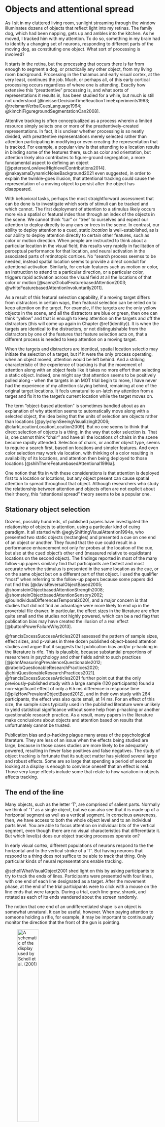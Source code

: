 # Objects and attentional spread {#objects}

As I sit in my cluttered living room, sunlight streaming through the window illuminates dozens of objects that reflect light into my retinas. The family dog, which had been napping, gets up and ambles into the kitchen. As he moved, I tracked him with my attention. To do so, something in my brain had to identify a changing set of neurons, responding to different parts of the moving dog, as constituting one object. What sort of processing is involved?

It starts in the retina, but the processing that occurs there is far from enough to segment a dog, or practically any other object, from my living room background. Processing in the thalamus and early visual cortex, at the very least, continues the job. Much, or perhaps all, of this early cortical processing occurs regardless of where one is attending. Exactly how extensive this "preattentive" processing is, and what sorts of representations it results in, has been studied for a while, but much is still not understood [@neisserDecisionTimeReactionTimeExperiments1963; @treismanVerbalCuesLanguage1964; @kimchiFiguregroundSegmentationCan2008].

Attentive tracking is often conceptualized as a process wherein a limited resource simply selects one or more of the preattentively-created representations. In fact, it is unclear whether processing is so neatly divided, with preattentive representations merely selected rather than attention participating in modifying or even creating the representation that is tracked. For example, a popular view is that attending to a location results in binding some of the features there, such as color and orientation, but attention likely also contributes to figure-ground segregation, a more fundamental aspect to defining an object [@petersonLowlevelHighlevelContributions2014]. @nakayamaDynamicNoiseBackground2021 even suggested, in order to explain the twinkle-goes illusion, that attentional tracking could cause the representation of a moving object to persist after the object has disappeared.

<!-- This selection process than allows for continuous monitoring of that entity's changing position as well as other sorts of events, such as detection of probes flashed on the associated stimulus. -->

With behavioral tasks, perhaps the most straightforward assessment that can be done is to investigate which sorts of stimuli can be tracked and which cannot. The first deployment of attention to a stimulus likely occurs more via a spatial or featural index than through an index of the objects in the scene. We cannot think "car" or "tree" to ourselves and expect our attention to deploy directly to any cars or trees in the scene. In contrast, our ability to deploy attention to a cued, static *location* is well-established, as is our ability to deploy attention directly to certain other features, such as color or motion direction. When people are instructed to think about a particular location in the visual field, this results very rapidly in facilitation of perceptual performance for that location, and neural activation in the associated parts of retinotopic cortices. No "search process seemss to be needed, instead spatial location seems to provide a direct conduit for attentional activation. Similarly, for certain features such as motion or color, an instruction to attend to a particular direction, or a particular color, triggers rapid activation across the visual field at all the locations of that color or motion [@saenzGlobalFeaturebasedAttention2003; @whiteFeaturebasedAttentionInvoluntarily2011].

As a result of this featural selection capability, if a moving target differs from distractors in certain ways, then featural selection can be relied on to keep attention on the target. For example, if the targets are the only yellow objects in the scene, and all the distractors are blue or green, then one can think "yellow" and that is enough to keep attention on the targets and off the distractors (this will come up again in Chapter \@ref(identity)). It is when the targets are identical to the distractors, or not distinguishable from the distractors by one of the features that feature selection acts on, that a different process is needed to keep attention on a moving target.

When the targets and distractors are identical, spatial location selectio may initiate the selection of a target, but if it were the only process operating, when an object moved, attention would be left behind. And a striking characteristic of the experience of tracking is that the movement of attention along with an object feels like it takes no more effort than selecting a static object. Indeed, one might say that attention seems to be positively pulled along - when the targets in an MOT trial begin to move, I have never had the experience of my attention staying behind, remaining at one of the original target locations. It feels unnatural to un-latch my attention from a target and fix it to the target's current location while the target moves on.

The term "object-based attention" is sometimes bandied about as an explanation of why attention seems to automatically move along with a selected object, the idea being that the units of selection are objects rather than locations [@pylyshynSeeingVisualizingIt2006; @clarkLocationLocationLocation2009]. But no one seems to think that direct selection of objects is a thing, in the way that color selection is. That is, one cannot think "chair" and have all the locations of chairs in the scene become rapidly attended. Selection of chairs, or another object type, seems to require a search first, based on locations and simpler features. And even color selection may work via location, with thinking of a color resulting in availability of its locations, and attention then being deployed to those locations [@shihThereFeaturebasedAttentional1996a].

One notion that fits in with these considerations is that attention is deployed first to a location or locations, but any object present can cause spatial attention to spread throughout that object. Although researchers who study the relationship between attention and objects often are not explicit about their theory, this "attentional spread" theory seems to be a popular one. 

## Stationary object selection

Dozens, possibly hundreds, of published papers have investigated the relationship of objects to attention, using a particular kind of cuing paradigm. It all started with @eglyShiftingVisualAttention1994a, who presented two static objects (rectangles) and presented a cue on one end of an object or another. They found that the cue could result in a performance enhancement not only for probes at the location of the cue, but also at the cued object's other end (measured relative to equidistant locations on the second object). The findings reported in most of the many follow-up papers similarly find that participants are fastest and most accurate when the stimulus is presented in the same location as the cue, or on the same object but on a different part of that object. I used the qualifier "most" when referring to the follow-up papers because some papers did not find this [@davisReversalObjectBased2005; @shomsteinObjectbasedAttentionStrength2008; @shomsteinObjectbasedAttentionSensory2002; @louIndividualDifferencesTemporal2020], and a major concern is that studies that did not find an advantage were more likely to end up in the proverbial file drawer. In particular, the effect sizes in the literature are often quite small and the studies not highly powered, which can be a red flag that publication bias may have created the illusion of a real effect [@buttonPowerFailureWhy2013].

@francisExcessSuccessArticles2021 assessed the pattern of sample sizes, effect sizes, and p-values in three dozen published object-based attention studies and argue that it suggests that publication bias and/or p-hacking in the literature is rife. This is plausible, because substantial proportions of researchers in psychology and other fields admit to such practices [@johnMeasuringPrevalenceQuestionable2012; @rabeloQuestionableResearchPractices2020; @chinQuestionableResearchPractices2021]. @francisExcessSuccessArticles2021 further point out that the only previously-published study with a large sample (120 participants) found a non-significant effect of only a 6.5 ms difference in response time [@pilzHowPrevalentObjectBased2012], and in their own study with 264 participants, the effect was also quite small, at 14 ms. For an effect of this size, the sample sizes typically used in the published literature were unlikely to yield statistical significance without some help from p-hacking or another questionable research practice. As a result, many papers in the literature make conclusions about objects and attention based on results that unfortunately cannot be trusted.

Publication bias and p-hacking plague many areas of the psychological literature. They are less of an issue when the effects being studied are large, because in those cases studies are more likely to be adequately powered, resulting in fewer false positives and false negatives. The study of object tracking is fortunate that its subject matter has yielded several large and robust effects. Some are so large that spending a period of seconds looking at a display is enough to convince oneself that an effect is real. Those very large effects include some that relate to how variation in objects affects tracking.

## The end of the line

Many objects, such as the letter 'T', are comprised of salient parts. Normally we think of 'T' as a single object, but we can also see that it is made up of a horizontal segment as well as a vertical segment. In conscious awareness, then, we have access to both the whole object level and to an individual parts level. You are able to focus attention on individual bits of the vertical segment, even though there are no visual characteristics that differentiate it. But which level(s) does our object tracking processes operate on?

In early visual cortex, different populations of neurons respond to the the horizontal and to the vertical stroke of a 'T'. But having neurons that respond to a thing does not suffice to be able to track that thing. Only particular kinds of neural representations enable tracking.

@schollWhatVisualObject2001 shed light on this by asking participants to try to track the ends of lines. Participants were presented with four lines, with one end of each line designated as a target. After the movement phase, at the end of the trial participants were to click with a mouse on the line ends that were targets. During a trial, each line grew, shrank, and rotated as each of its ends wandered about the screen randomly.

The notion that one end of an undifferentiated shape is an object is somewhat unnatural. It can be useful, however. When paying attention to someone holding a rifle, for example, it may be important to continuously monitor the direction that the front of the gun is pointing.

![A schematic of the display used by Scholl et al. (2001)](imagesForRmd/linesSchollPylyshynFeldman_madeByHolcombe.png){width=40%}

The results were striking. Performance on the task was abysmal relative to a control condition in which the two ends of the line were not connected. Simply by viewing an example trial, one very quickly gets a sense of how difficult the task is - the effect is very large.

(ASK SCHOLL FOR THE MOVIE RIGHTS)

The task of tracking line ends in the experiment of @schollWhatVisualObject2001 experiment was complicated by the fact that the objects frequently crossed over each other and also their length changed over time, raising the question of whether these factors were the reason why tracking was difficult. Follow-up work by @howeCanAttentionBe2012, however, showed that these were not the main reason for the poor performance. It simply is the case, it seems, that one cannot confine one's tracking processes to one bit of an undifferentiated object. 

Our inability to track the ends of lines fits in with the view this chapter opened with, that preattentive processes define objects that become what tracking operates on. This relates to an aspect of experience with static images. Maintaining attention on a part of the visual scene in the absence of anything in the image to delineate that part *feels like* it requires concentration, as if we must continually think about what we are supposed to be attending to. If lots of cognitive resources are needed to maintain the "object" representation when it is not provided by preattentive processes, it is possible that one can track a single target but not more. This idea of C = 1 (capacity of one) processes being involved or required for some forms of tracking is discussed more in \@ref(whichAspects). 

## Object creation and object tracking: Distinct processes?

Conceptually, researchers distinguish between the processing that determines *how many* objects one can track and those that determine *what kinds* of objects can be tracked. But do these things happen in different processing stages, or do they interact? An assumption of separate processing stages is popular in the study of visual cognition generally. Visual search, for example, is usually conceptualized this way [@wolfePreattentiveObjectFiles1997; @nakayamaVisualSurfaceRepresentation1995], and appears to be an implicit assumption in two reviews of objects and tracking  [@schollObjectsAttentionState2001; @pylyshynSeeingVisualizingIt2006]. <!-- No interaction between number of objects to track and what kinds of objects can be tracked.--> 

```r
knitr::include_graphics("imagesForRmd/flowDiagrams/objectCreationTrackingSeparateDiagram.drawio.svg")
```

It would be convenient if object creation and object tracking occurred at distinct processing stages, as that is straightforward relative to an interactive system [@simonSciencesArtificialReissue1969; @sternbergDiscoveryProcessingStages1969]. And there certainly is evidence that tracking is  high-level, for example @maechlerAttentionalTrackingTakes2021 found evidence that tracking operates on perceived object position rather than more low-level representation of position.

There is evidence, however, that attention and object creation are interactive. For example, the way stimulus elements are organized by attention can determine what illusory contours are created and perceived, as well as the lightness and depth that is perceived [@harrisonVoluntaryControlIllusory2019; @harrisonAttentionalSelectionIllusory2019; @peterVoluntaryAttentionModulates2005].  Our ability to perceive the complex motion of a human body from only several points of light highlights that object perception can involve hierarchical motion segmentation that reflects an interaction between Gestalt grouping and top-down knowledge of the overall shape of objects and the relative motion pattern of their parts [@johanssonJohanssonVisualPerception1973; @wangSearchingLifeMotion2010] (see the grouping Chapter (\@ref(grouping))).

Using a paradigm based on that of the attentional spread literature reviewed above, @ongchocoHowCreateObjects2019 asked participants to practice "seeing" certain shapes in a uniform grid of lines. The detection of flashed probes was enhanced for those presented on the same (purely imagined) object, compared with equidistant ones presented on different objects. In summary, a variety of evidence suggests a role for neural feedback in object segmentation, with some role for attention, but the extent of its importance remains unclear [@papaleInfluenceObjecthoodRepresentation2021; @wyatteEarlyRecurrentFeedback2014; @harrisonVoluntaryControlIllusory2019].
 
Potentially, the same attentional resources that mediate tracking may also contribute to the creation of object representations. One consequence would be a trade-off between the involvement of attention in constructing object representations and the number of objects that can be tracked. Informal experience with tracking the line ends in the @schollObjectsAttentionState2001 display seems to support this. If when you watch the SCHOLL MOVIE, you concern yourself with keeping track of the end of only *one* object, you are likely to succeed. But recall that it is difficult or impossible to accurately track *four* object ends - indeed, @schollObjectsAttentionState2001 found that participants' performance was approximately that predicted if they could track one line end, but not more. This finding is consistent with the notion that some aspects of object creation tap the same attentional resource as tracking does.

An important alternative, however, is that our minds harbor a tracking resource that can be brought to bear on one object, but not multiple objects. This would mean that covert tracking of multiple objects is qualitatively different from covert tracking of a single object. It may seem unparsimonious to posit this, but in fact there seems there is both a hemifield-specific tracking resource and a more global resource. This is discussed further in \@ref(twoBrains).

## What tracking sticks to

Even when all of our cognitive resources are brought to bear on a single entity, some sorts of entities still can't be tracked. @anstisEyesPursueMoving2010 asked participants to track the intersection of two shapes, a configuration that causes the "chopsticks illusion" @anstisImperceptibleIntersectionsChopstick1990. In the "chopsticks illusion", a horizontal and vertical line slide over each other, each following a clockwise circular trajectory. Viewers perceive the intersection of the two lines to also be moving clockwise (demo [here](http://anstislab.ucsd.edu/illusions/chopsticks-illusion/)), but in fact the intersection moves only counterclockwise. This seems to be, in part, a failure of object tracking because if participants had been able to attentionally track the intersection, they should have been able to judge its trajectory. Moreover, @anstisImperceptibleIntersectionsChopstick1990 found that participants could not accurately pursue the intersection with their eyes. The true counterclockwise trajectory of the intersection becomes obvious perceptually if one views the display through a window so that the ends of the lines are occluded rather than visible, and in that condition participants could smooth pursue the intersection accurately. @anstisImperceptibleIntersectionsChopstick1990 believe the reason that the intersection is ordinarily perceived to move in the wrong direction is because the clockwise motion of the ends of the lines is mistakenly assigned to the intersection, similar to how the motion of the ends of lines causes the barber-pole illusion. Regardless of the cause of the illusion, it constitutes a failure to track a rather simply-defined point. Evidently, a particular interpretation of motion and form was created and tracking could not effective operate on the simpler intersection of the lines. As schematized by the figure above, certain processing of motion and form appears to occur prior to the operation of tracking. <!--As we will see, however, there is also reason to believe that attention can mold some object representations.-->

```r
knitr::include_graphics("imagesForRmd/PiersHowe/PiersHoweStimuli.png")
```

"The ends of the line" section above described the finding that people can't track the ends of multiple objects. Evidently, maintaining the representation of an undifferentiated part of an object is not something that our multiple object tracking resources are capable of. What sort of differentiation is needed? @schollWhatVisualObject2001 varied how distinct the end of an object was. In a "dumbbell" condition, each object was simply two squares connected by a line. In that condition, participants' accuracy was lower than the original separate squares condition, but not statistically significantly so - any detriment to tracking appeared to be small, suggesting that participants could track a dumbbell end. However,  @howeCanAttentionBe2012 also used a dumbbell condition that was rather similar to that of @schollWhatVisualObject2001, but they found performance was substantially lower than when the objects (which were discs in their case) were not connected. The reason for the discrepancy is not clear, and it appears it could reflect the noisiness of the data of the two studies. @howeCanAttentionBe2012 also tested a "luminance" condition, pictured above, and found that performance (80% correct) was substantially lower than their baseline condition (96% correct), although not as low as for undifferentiated bar ends (72% correct). They were surprised that the clear difference in luminance between the targets and the connector in the luminance condition was not enough to keep tracking from being so adversely affected by the connectors.

These results suggest that multiple object tracking uses a more "primitive" segmentation of objects than what is available to us when we focus our attention on a single object. These findings have some similarity to those found in conjunction visual search studies. @wolfePreattentiveObjectFiles1997, for example, asked participants to search for conjunctions of features, such as red and vertical. If the vertical red part of an object were physically connected to a horizontal and green part, then participants were much slower to find the red vertical target segment in the display, among the green vertical and red horizontal distractors. In other words, it seemed that physically connecting one feature to another lumped it together as an undifferentiated collection of features from the perspective of search processes, what @wolfePreattentiveObjectFiles1997 termed a "preattentive object file". Although to my knowledge, no researcher has tested displays of this nature for both tracking and search <!--FUTURE-->, the parsimonious account has to be that multiple object tracking and search operate on the same object representations.

## Growth, shrinkage, and tracking

In the real world, some objects and substances change shape.  When one opens a faucet in a kitchen, for example, a jet of water will shoot into the sink, and flatten on the sink's bottom, rapidly expanding into a puddle. As one pours beer into a glass, a froth forms, which gradually thickens as the top of the liquid rises. These are examples of non-rigid motion, in these cases substances that change shape as they move.

To investigate tracking of non-rigid substances, @vanmarleAttentiveTrackingObjects2003 devised an object that resembled an inchworm or slinky. In a condition I will refer to as the "slinky" condition, each object began as a square. It would then move by extending its leading edge until it had the shape of a long and thin rectangle. Subsequently, the trailing edge of the slinky, which was still at its original location, would retract until the slinky was a square again, now entirely at a new location. In this condition, tracking performance was very poor. <!--the substances condition difficulty seems to be accounted for by this problem--> What is it about tracking that causes such difficulty with slinkys? @howeVisuallyTrackingLocalizing2013 tested a number of conditions that ruled out issues such as the faster speed of the slinky's edges relative to the control conditions.

@schollWhatHaveWe2008 suggested that the reason the slinky was difficult to track was that "there was no unambiguous location for attention to select on this shrinking and growing extended object" because "each object’s location could no longer be characterized by a single point" (p.63). There may be something to this, but it is not entirely clear what is meant by an object's location not being characterizable by a single point. Consider the canonical objects used in this literature - discs with no internal features. They also have no unambiguous internal locations, because their insides are a completely undifferentiated mass. If one wishes to refer to a single point for their location, their centroid could be used, but this seems just as true for an object changing in size and shape. Additionally, in the chopsticks illusion reviewed above, the target was defined by a single point (the intersection of two lines), but it also could not be tracked.

Although the reason remains obscure, it seems that object expansion and contraction disrupt not only tracking, but also localization. @howeVisuallyTrackingLocalizing2013 replicated the tracking results of @schollWhatHaveWe2008. They also investigated further, presenting a rectangle for 200 ms at a random location on the screen, and asking participants to click on the location of the center of the rectangle. In a baseline condition, the rectangle did not change in size, shape, or location during its 200 ms presentation. In the size-change condition, the length of the object increased due to expansion for half of the interval and shrank due to contraction during the other half. Participants' localization errors were about 14% larger in this changing-size condition. This appeared to be driven by errors along the axis of the object's expansion and contraction, as errors in the orthogonal direction were not significantly different from the baseline condition.

The localization impairment documented by @howeVisuallyTrackingLocalizing2013 was substantial, and thus may yield the very low performance when participants attempt to track multiple slinkys. However, it still is not clear whether the localization impairment is large enough to account for the very low tracking performance. An important next step is to measure localization errors when the task is to monitor multiple objects changing in size rather than just one. If the localization deficit caused by change in size worsens with object load, this would help implicate the processes underlying tracking <!--FUTURE-->.

## Could tracking work by attentional spreading?

The relationship between object representations and tracking pictured by Figure \@ref(fig:simpleArchitecture) suggests that attention selects entire object representations, as a whole. It has been suggested, however, that he process instead begins by selecting a particular location, and then selection spreads up to the edges of the object. A gradual growth of the area of attentional activation to encompass an entire object has been observed neurophysiologically in certain tasks [e.g., @wannigAutomaticSpreadAttentional2011].

The spreading of attention could conceivably explain the ability to keep attention on multiple moving objects. When an object moves, if it moves smoothly, then its leading edge will occupy new territory while its trailing edge continues to occupy an old location. If spreading of attention up to object boundaries is continually occurring, then attention should spread to the new locations near the trailing edge. In such a fashion, attention could, by continually expanding to the new location of a leading edge and contracting with a trailing edge, stay on a moving object. However, the neural spreading process observed neurophysiologically seems too slow to keep up with fast-moving yet trackable objects.

Behavioral results from presenting probes at various locations inside and outside of moving targets adds to the complexity here. Presenting probes during a task of tracking multiple lines, @alvarezHowDoesAttention2005 found that probes presented at the center of objects were detected much more accurately than end probes, suggesting that attentional resources were concentrated on the centers of the lines. The spreading account seems to instead predict that accuracy would be highest near the trailing end of an object. It appears, however, that the researchers did not analyze the data to check whether of the two object ends, accuracy was higher for probes at the trailing end. Clearly, much more work is needed to reveal the nature of attentional spread while an object moves and any role that has in facilitating tracking.
<!-- Point objects, stepping objects (works for 1 target and probably for multiple ones if they are stepping a short distance, but I know of NO studies of MOT with apparent motion FUTURE), and the finding that attention tends to be ahead of an object? I don't recall whether that's been done --> 
<!-- Reminescent of how rapid eye movements (saccades) tend to go to the centroids of objects.-->

<!--Out the kitchen window, in the dense foliage of a tree, two birds squabble on the wing. As they plummet from one branch to another, you see only parts of each at any one time. An outstretched wing partially obscured by leaves and a branch, which folds in on itself as the bird alights on a branch and parts of its body comes into view. In addition to occlusion, camouflage can also cause the visible portions of animals to change in shape as they move from one background to another.-->

 <!-- Also use Zenon Pylyshyn's examples of objects not represented well as objects, so PylyshynAttention_Lecture_class -->


<!--Many questions remain regarding what sorts of objects attention gloms onto.


This proposition, that there are actually two resources that can assist tracking, one with much more limited capacity (perhaps for just one object) and the other with fewer capabilities but higher capacity, is an intriguing one but not-->

